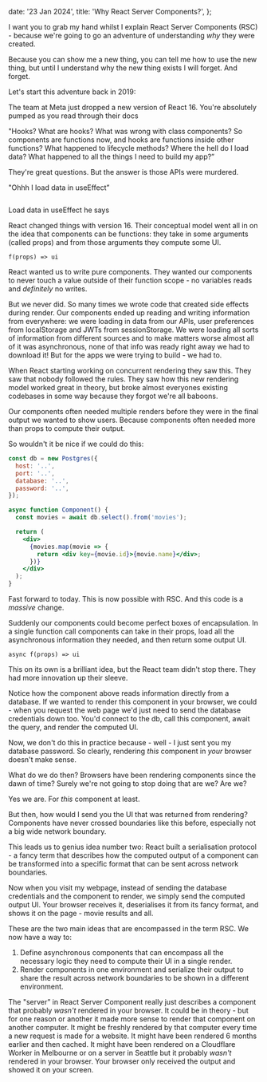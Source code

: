   date: '23 Jan 2024',
  title: 'Why React Server Components?',
};

I want you to grab my hand whilst I explain React Server Components (RSC) - because we're going to go an adventure of understanding _why_ they were created.

Because you can show me a new thing, you can tell me how to use the new thing, but until I understand why the new thing exists I will forget. And forget.

Let's start this adventure back in 2019:

The team at Meta just dropped a new version of React 16. You're absolutely pumped as you read through their docs

"Hooks? What are hooks? What was wrong with class components? So components are functions now, and hooks are functions inside other functions? What happened to lifecycle methods? Where the hell do I load data? What happened to all the things I need to build my app?”

They're great questions. But the answer is those APIs were murdered.

"Ohhh I load data in useEffect”

<div className="flex flex-col space-y-4 items-center">
  <img alt="" src="/images/yep.png" className="m-0" />
  <p className="text-sm">Load data in useEffect he says</p>
</div>

React changed things with version 16. Their conceptual model went all in on the idea that components can be functions: they take in some arguments (called props) and from those arguments they compute some UI.

`f(props) => ui`

React wanted us to write pure components. They wanted our components to never touch a value outside of their function scope - no variables reads and _definitely_ no writes.

But we never did. So many times we wrote code that created side effects during render. Our components ended up reading and writing information from everywhere: we were loading in data from our APIs, user preferences from localStorage and JWTs from sessionStorage. We were loading all sorts of information from different sources and to make matters worse almost all of it was asynchronous, none of that info was ready right away we had to download it! But for the apps we were trying to build - we had to.

When React starting working on concurrent rendering they saw this. They saw that nobody followed the rules. They saw how this new rendering model worked great in theory, but broke almost everyones existing codebases in some way because they forgot we're all baboons.

Our components often needed multiple renders before they were in the final output we wanted to show users. Because components often needed more than props to compute their output.

So wouldn't it be nice if we could do this:

```jsx
const db = new Postgres({
  host: '..',
  port: '..',
  database: '..',
  password: '..',
});

async function Component() {
  const movies = await db.select().from('movies');

  return (
    <div>
      {movies.map(movie => {
        return <div key={movie.id}>{movie.name}</div>;
      })}
    </div>
  );
}
```

Fast forward to today. This is now possible with RSC. And this code is a _massive_ change.

Suddenly our components could become perfect boxes of encapsulation. In a single function call components can take in their props, load all the asynchronous information they needed, and then return some output UI.

`async f(props) => ui`

This on its own is a brilliant idea, but the React team didn't stop there. They had more innovation up their sleeve.

Notice how the component above reads information directly from a database. If we wanted to render this component in your browser, we could - when you request the web page we'd just need to send the database credentials down too. You'd connect to the db, call this component, await the query, and render the computed UI.

Now, we don't do this in practice because - well - I just sent you my database password. So clearly, rendering _this_ component in _your_ browser doesn't make sense.

What do we do then? Browsers have been rendering components since the dawn of time? Surely we're not going to stop doing that are we? Are we?

Yes we are. For _this_ component at least.

But then, how would I send you the UI that was returned from rendering? Components have never crossed boundaries like this before, especially not a big wide network boundary.

This leads us to genius idea number two: React built a serialisation protocol - a fancy term that describes how the computed output of a component can be transformed into a specific format that can be sent across network boundaries.

Now when you visit my webpage, instead of sending the database credentials and the component to render, we simply send the computed output UI. Your browser receives it, deserialises it from its fancy format, and shows it on the page - movie results and all.

These are the two main ideas that are encompassed in the term RSC. We now have a way to:

1. Define asynchronous components that can encompass all the necessary logic they need to compute their UI in a single render.
2. Render components in one environment and serialize their output to share the result across network boundaries to be shown in a different environment.

The "server” in React Server Component really just describes a component that probably _wasn't_ rendered in your browser. It could be in theory - but for one reason or another it made more sense to render that component on another computer. It might be freshly rendered by that computer every time a new request is made for a website. It might have been rendered 6 months earlier and then cached. It might have been rendered on a Cloudflare Worker in Melbourne or on a server in Seattle but it probably _wasn't_ rendered in your browser. Your browser only received the output and showed it on your screen.
